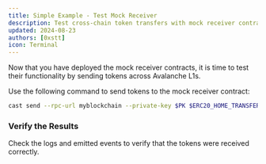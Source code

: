 ```yaml
---
title: Simple Example - Test Mock Receiver
description: Test cross-chain token transfers with mock receiver contracts.
updated: 2024-08-23
authors: [0xstt]
icon: Terminal
---
```


Now that you have deployed the mock receiver contracts, it is time to test their functionality by sending tokens across Avalanche L1s.

Use the following command to send tokens to the mock receiver contract:

```bash
cast send --rpc-url myblockchain --private-key $PK $ERC20_HOME_TRANSFERER_C_CHAIN "sendAndCall((bytes32, address, address, bytes, uint256, uint256, address, address, address, uint256, uint256), uint256)" "(${C_CHAIN_BLOCKCHAIN_ID_HEX}, ${ERC20_TOKEN_REMOTE_SUBNET}, ${MOCK_RECEIVER_ADDRESS}, 0x00000000000000000000000000000000000000000000000000000000000000000000000000000000000000000000000000000000000000000000000000000000, 2500000, 2000000, 0x0000000000000000000000000000000000000000, ${FUNDED_ADDRESS}, ${ERC20_HOME_TRANSFERER_C_CHAIN}, 0, 0)" 100000000000000000000
```

### Verify the Results

Check the logs and emitted events to verify that the tokens were received correctly.
